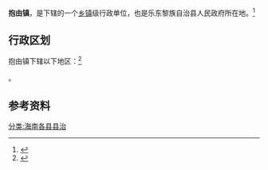 {{中国乡级行政区|46/90/27/100/000}}

'''抱由镇'''，是{{PRC admin/fullname|46/90/27/100/000|3}}下辖的一个[[乡镇|乡镇]]级行政单位，也是乐东黎族自治县人民政府所在地。<ref>{{PRC admin/ref sgc|{{PRC admin/parent|46/90/27/100/000}}}}</ref>

== 行政区划 ==

抱由镇下辖以下地区：<ref>{{PRC admin/ref sgc|46/90/27/100/000}}</ref>

{{PRC admin/children|46/90/27/100/000}}。

== 参考资料 ==

{{reflist}}

{{行政区划小作品}}
{{PRC admin/navcat|46/90/27/100/000}}
[[分类:海南各县县治|分类:海南各县县治]]